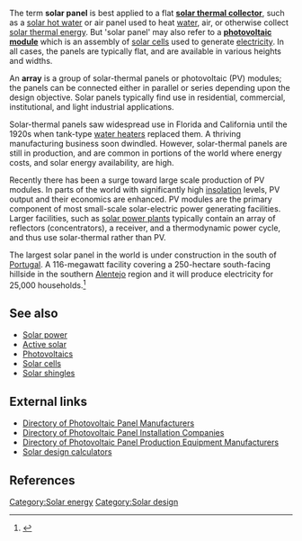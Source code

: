 The term '''solar panel''' is best applied to a flat '''[[solar thermal collector]]''', such as a [[solar hot water panel|solar hot water]] or air panel used to heat [[solar hot water|water]], air,  or otherwise collect [[solar thermal energy]].  But 'solar panel' may also refer to a '''[[Photovoltaic array|photovoltaic module]]''' which is an assembly of [[solar cell]]s used to generate [[electricity]].  In all cases, the panels are typically flat, and are available in various heights and widths.

An '''array''' is a group of solar-thermal panels or photovoltaic (PV) modules; the panels can be connected either in parallel or series depending upon the design objective.  Solar panels typically find use in residential, commercial, institutional, and light industrial applications.

Solar-thermal panels saw widespread use in Florida and California until the 1920s when tank-type [[water heater]]s replaced them.  A thriving manufacturing business soon dwindled.  However, solar-thermal panels are still in production, and are common in portions of the world where energy costs, and solar energy availability, are high.

Recently there has been a surge toward large scale production of PV modules.  In parts of the world with significantly high [[insolation]] levels, PV output and their economics are enhanced.  PV modules are the primary component of most small-scale solar-electric power generating facilities.  Larger facilities, such as [[Solar thermal energy|solar power plants]] typically contain an array of reflectors (concentrators), a receiver, and a thermodynamic power cycle, and thus use solar-thermal rather than PV.

The largest solar panel in the world is under construction in the south of [[Portugal]]. A 116-megawatt facility covering a 250-hectare south-facing hillside in the southern [[Alentejo]] region and it will produce electricity for 25,000 households.<ref name="guardian">{{cite journal
  | last = Tremlett
  | first = Giles 
  | title = Huge solar power station planned for Portugal
  | journal = The Guardian
  | date = 6 May 2005
  | url = http://www.guardian.co.uk/renewable/Story/0,,1477722,00.html
  | accessdate = 25/02/2007 }}</ref>




==See also==
* [[Solar power]]
* [[Active solar]]
* [[Photovoltaics]]
* [[Solar cells]]
* [[Solar shingles]]

== External links ==
*[http://www.enf.cn/database/panels.html Directory of Photovoltaic Panel Manufacturers]
*[http://www.enf.cn/database/installers.html Directory of Photovoltaic Panel Installation Companies]
*[http://www.enf.cn/database/equipment.html Directory of Photovoltaic Panel Production Equipment Manufacturers]
*[http://www.wattsun.com/resources/calculators/index.html Solar design calculators]
<div style="clear:both">

==References==
<references/>

[[Category:Solar energy]]
[[Category:Solar design]]